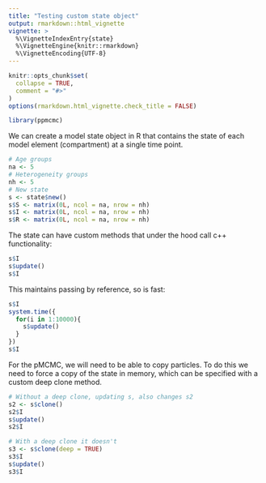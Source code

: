 ```yaml
---
title: "Testing custom state object"
output: rmarkdown::html_vignette
vignette: >
  %\VignetteIndexEntry{state}
  %\VignetteEngine{knitr::rmarkdown}
  %\VignetteEncoding{UTF-8}
---
```


```r
knitr::opts_chunk$set(
  collapse = TRUE,
  comment = "#>"
)
options(rmarkdown.html_vignette.check_title = FALSE)
```

```r
library(ppmcmc)
```

We can create a model state object in R that contains the state of each model
element (compartment) at a single time point.

```r
# Age groups
na <- 5
# Heterogeneity groups
nh <- 5
# New state
s <- state$new()
s$S <- matrix(0L, ncol = na, nrow = nh)
s$I <- matrix(0L, ncol = na, nrow = nh)
s$R <- matrix(0L, ncol = na, nrow = nh)
```

The state can have custom methods that under the hood call c++ functionality:

```r
s$I
s$update()
s$I
```

This maintains passing by reference, so is fast:
```r
s$I
system.time({
  for(i in 1:10000){
    s$update()
  }
})
s$I
```

For the pMCMC, we will need to be able to copy particles. To do this we need to 
force a copy of the state in memory, which can be specified with a custom deep clone method.

```r
# Without a deep clone, updating s, also changes s2
s2 <- s$clone()
s2$I
s$update()
s2$I

# With a deep clone it doesn't
s3 <- s$clone(deep = TRUE)
s3$I
s$update()
s3$I
```